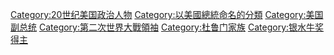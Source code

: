 [[Category:20世纪美国政治人物|Category:20世纪美国政治人物]]
[[Category:以美國總統命名的分類|Category:以美國總統命名的分類]]
[[Category:美国副总统|Category:美国副总统]]
[[Category:第二次世界大戰領袖|Category:第二次世界大戰領袖]]
[[Category:杜鲁门家族|Category:杜鲁门家族]]
[[Category:银水牛奖得主|Category:银水牛奖得主]]